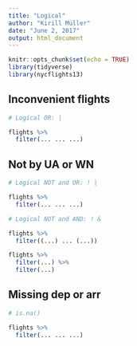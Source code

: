 ```yaml
---
title: "Logical"
author: "Kirill Müller"
date: "June 2, 2017"
output: html_document
---
```


```r
knitr::opts_chunk$set(echo = TRUE)
library(tidyverse)
library(nycflights13)
```

## Inconvenient flights

```r
# Logical OR: |

flights %>% 
  filter(... ... ...)
```

## Not by UA or WN


```r
# Logical NOT and OR: ! |

flights %>% 
  filter(... ... ...)
```


```r
# Logical NOT and AND: ! &

flights %>% 
  filter((...) ... (...))
```


```r
flights %>% 
  filter(...) %>% 
  filter(...)
```

## Missing dep or arr

```r
# is.na()

flights %>% 
  filter(... ... ...)
```
